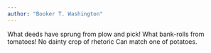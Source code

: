 ```yaml
---
author: "Booker T. Washington"
---
```


What deeds have sprung from plow and pick! What bank-rolls from tomatoes! No dainty crop of rhetoric Can match one of potatoes.


